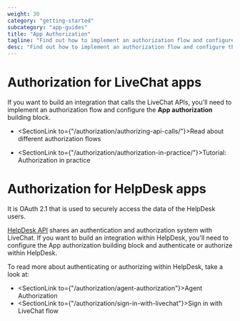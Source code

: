 ```yaml
---
weight: 30
category: "getting-started"
subcategory: "app-guides"
title: "App Authorization"
tagline: "Find out how to implement an authorization flow and configure the App authorization building block."
desc: "Find out how to implement an authorization flow and configure the App authorization building block."
---
```


# Authorization for LiveChat apps

If you want to build an integration that calls the LiveChat APIs, you'll need to implement an authorization flow and configure the **App authorization** building block.

- <SectionLink to={"/authorization/authorizing-api-calls/"}>Read about different authorization flows</SectionLink>

- <SectionLink to={"/authorization/authorization-in-practice/"}>Tutorial: Authorization in practice </SectionLink>

# Authorization for HelpDesk apps

It is OAuth 2.1 that is used to securely access the data of the HelpDesk users.

[HelpDesk API](https://api.labs.helpdesk.com/docs#section/Authentication) shares an authentication and authorization system with LiveChat. If you want to build an integration within HelpDesk, you'll need to configure the App authorization building block and authenticate or authorize within HelpDesk.

To read more about authenticating or authorizing within HelpDesk, take a look at:

- <SectionLink to={"/authorization/agent-authorization"}>Agent Authorization</SectionLink>
- <SectionLink to={"/authorization/sign-in-with-livechat"}>Sign in with LiveChat flow</SectionLink>